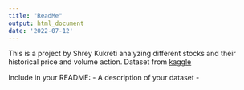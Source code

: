 ```yaml
---
title: "ReadMe"
output: html_document
date: '2022-07-12'
---
```


This is a project by Shrey Kukreti analyzing different stocks and their historical price and volume action. Dataset from [kaggle](https://www.kaggle.com/datasets/camnugent/sandp500)

Include in your README:
- A description of your dataset
- 
```r




```